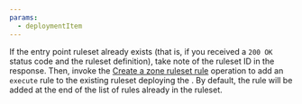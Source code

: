```yaml
---
params:
  - deploymentItem
---
```



If the entry point ruleset already exists (that is, if you received a `200 OK` status code and the ruleset definition), take note of the ruleset ID in the response. Then, invoke the [Create a zone ruleset rule](/api/resources/rulesets/methods/create/) operation to add an `execute` rule to the existing ruleset deploying the <Markdown text={props.deploymentItem} />. By default, the rule will be added at the end of the list of rules already in the ruleset.
